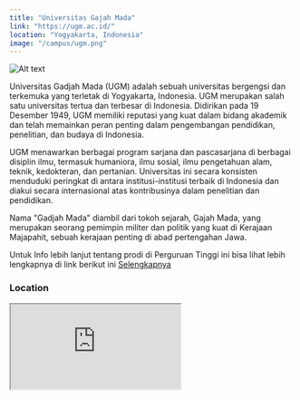 ```yaml
---
title: "Universitas Gajah Mada"
link: "https://ugm.ac.id/"
location: "Yogyakarta, Indonesia"
image: "/campus/ugm.png"
---
```


![Alt text](https://ugm.ac.id/galleries/crop/13399--730x420px.jpg "title")

Universitas Gadjah Mada (UGM) adalah sebuah universitas bergengsi dan terkemuka yang terletak di Yogyakarta, Indonesia. UGM merupakan salah satu universitas tertua dan terbesar di Indonesia. Didirikan pada 19 Desember 1949, UGM memiliki reputasi yang kuat dalam bidang akademik dan telah memainkan peran penting dalam pengembangan pendidikan, penelitian, dan budaya di Indonesia.

UGM menawarkan berbagai program sarjana dan pascasarjana di berbagai disiplin ilmu, termasuk humaniora, ilmu sosial, ilmu pengetahuan alam, teknik, kedokteran, dan pertanian. Universitas ini secara konsisten menduduki peringkat di antara institusi-institusi terbaik di Indonesia dan diakui secara internasional atas kontribusinya dalam penelitian dan pendidikan.

Nama "Gadjah Mada" diambil dari tokoh sejarah, Gajah Mada, yang merupakan seorang pemimpin militer dan politik yang kuat di Kerajaan Majapahit, sebuah kerajaan penting di abad pertengahan Jawa.

Untuk Info lebih lanjut tentang prodi di Perguruan Tinggi ini bisa lihat lebih lengkapnya di link berikut ini [Selengkapnya](https://ugm.ac.id/)

### Location
<iframe src="https://www.google.com/maps/embed?pb=!1m18!1m12!1m3!1d7978.440316044593!2d110.36999759162019!3d-7.769826788626366!2m3!1f0!2f0!3f0!3m2!1i1024!2i768!4f13.1!3m3!1m2!1s0x2e7a59b2d4729729%3A0xac4d7b5fcf34f8e4!2sUniversitas%20Gadjah%20Mada!5e1!3m2!1sid!2sid!4v1705978515681!5m2!1sid!2sid" className="w-full h-96 mb-32" loading="lazy" referrerpolicy="no-referrer-when-downgrade"></iframe>